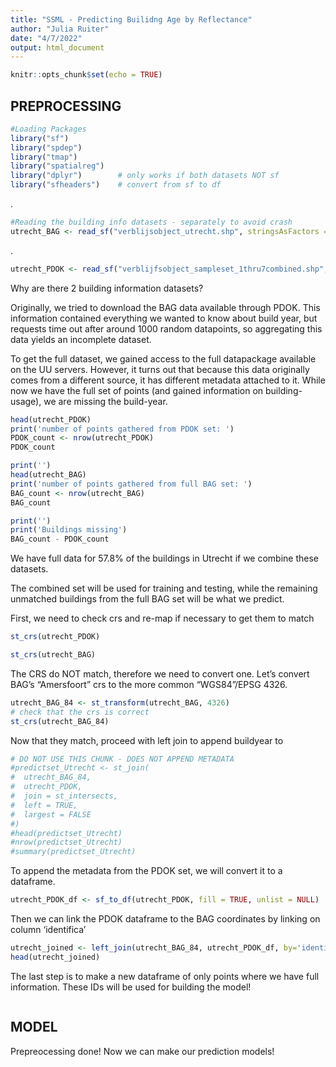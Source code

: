 ```yaml
---
title: "SSML - Predicting Builidng Age by Reflectance"
author: "Julia Ruiter"
date: "4/7/2022"
output: html_document
---
```


```r
knitr::opts_chunk$set(echo = TRUE)
```

## PREPROCESSING

```r
#Loading Packages 
library("sf")
library("spdep")
library("tmap")
library("spatialreg")
library("dplyr")        # only works if both datasets NOT sf
library("sfheaders")    # convert from sf to df
```
.
```r
#Reading the building info datasets - separately to avoid crash
utrecht_BAG <- read_sf("verblijsobject_utrecht.shp", stringsAsFactors = T)
```
.
```r
utrecht_PDOK <- read_sf("verblijfsobject_sampleset_1thru7combined.shp", stringsAsFactors = T)
```

Why are there 2 building information datasets?

Originally, we tried to download the BAG data available through PDOK.  This information contained everything we wanted to know about build year, but requests time out after around 1000 random datapoints, so aggregating this data yields an incomplete dataset.

To get the full dataset, we gained access to the full datapackage available on the UU servers.  However, it turns out that because this data originally comes from a different source, it has different metadata attached to it.  While now we have the full set of points (and gained information on building-usage), we are missing the build-year.

```r
head(utrecht_PDOK)
print('number of points gathered from PDOK set: ')
PDOK_count <- nrow(utrecht_PDOK)
PDOK_count

print('')
head(utrecht_BAG)
print('number of points gathered from full BAG set: ')
BAG_count <- nrow(utrecht_BAG)
BAG_count

print('')
print('Buildings missing')
BAG_count - PDOK_count
```
We have full data for 57.8% of the buildings in Utrecht if we combine these datasets.

The combined set will be used for training and testing, while the remaining unmatched buildings from the full BAG set will be what we predict.

First, we need to check crs and re-map if necessary to get them to match
```r
st_crs(utrecht_PDOK)
```
```r
st_crs(utrecht_BAG)
```
The CRS do NOT match, therefore we need to convert one.  Let's convert BAG's "Amersfoort" crs to the more common "WGS84"/EPSG 4326.

```r
utrecht_BAG_84 <- st_transform(utrecht_BAG, 4326)
# check that the crs is correct
st_crs(utrecht_BAG_84)
```

Now that they match, proceed with left join to append buildyear to 
```r
# DO NOT USE THIS CHUNK - DOES NOT APPEND METADATA
#predictset_Utrecht <- st_join(
#  utrecht_BAG_84,
#  utrecht_PDOK,
#  join = st_intersects,
#  left = TRUE,
#  largest = FALSE
#)
#head(predictset_Utrecht)
#nrow(predictset_Utrecht)
#summary(predictset_Utrecht)
```


To append the metadata from the PDOK set, we will convert it to a dataframe.
```r
utrecht_PDOK_df <- sf_to_df(utrecht_PDOK, fill = TRUE, unlist = NULL)
```

Then we can link the PDOK dataframe to the BAG coordinates by linking on column 'identifica'
```r
utrecht_joined <- left_join(utrecht_BAG_84, utrecht_PDOK_df, by='identifica')
head(utrecht_joined)
```
The last step is to make a new dataframe of only points where we have full information.  These IDs will be used for building the model!
```r

```


## MODEL
Prepreocessing done!  Now we can make our prediction models!


```r

```


```r

```


```r

```




```r

```


```r

```


```r

```
